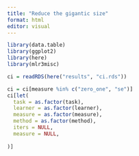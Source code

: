 ```yaml
---
title: "Reduce the gigantic size"
format: html
editor: visual
---
```


```r
library(data.table)
library(ggplot2)
library(here)
library(mlr3misc)
```

```r
ci = readRDS(here("results", "ci.rds"))
```

```r
ci = ci[measure %in% c("zero_one", "se")]
ci[let(
  task = as.factor(task),
  learner = as.factor(learner),
  measure = as.factor(measure),
  method = as.factor(method),
  iters = NULL,
  measure = NULL,
  
)]
```
